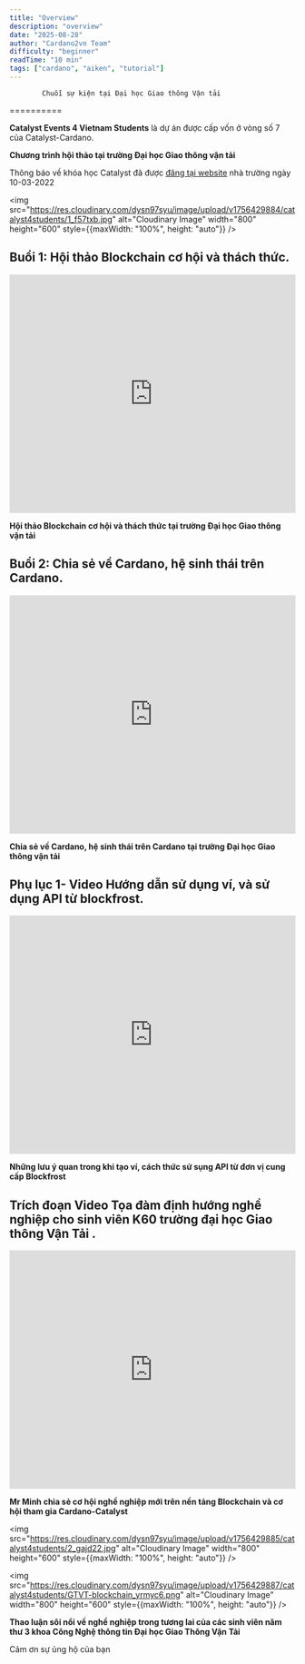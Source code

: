```yaml
---
title: "Overview"
description: "overview"
date: "2025-08-28"
author: "Cardano2vn Team"
difficulty: "beginner"
readTime: "10 min"
tags: ["cardano", "aiken", "tutorial"]
---
```


            Chuỗi sự kiện tại Đại học Giao thông Vận tải
==========

**Catalyst Events 4 Vietnam Students** là dự án được cấp vốn ở vòng số 7 của Catalyst-Cardano.

**Chương trình hội thảo tại trường Đại học Giao thông vận tải**

Thông báo về khóa học Catalyst đã được [đăng tại website](http://fit.utc.edu.vn/hoi-thao-khoa-hoc-va-khoa-dao-tao-ve-catalyst-project/a1396.html) nhà trường ngày 10-03-2022

<img src="https://res.cloudinary.com/dysn97syu/image/upload/v1756429884/catalyst4students/1_f57txb.jpg" alt="Cloudinary Image" width="800" height="600" style={{maxWidth: "100%", height: "auto"}} />

## Buổi 1: Hội thảo Blockchain cơ hội và thách thức.


  <iframe width="100%" height="420"  src="https://www.youtube.com/embed/qHsagsnVDG8" title="Bring smart contract to Vietnam - Func6 - Catalyst" frameborder="0" allow="accelerometer; autoplay; clipboard-write; encrypted-media; gyroscope; picture-in-picture" allowfullscreen></iframe>


**Hội thảo Blockchain cơ hội và thách thức tại trường Đại học Giao thông vận tải**

## Buổi 2: Chia sẻ về Cardano, hệ sinh thái trên Cardano.


  <iframe width="100%" height="420"  src="https://www.youtube.com/embed/0L-g_oiTprs" title="Bring smart contract to Vietnam - Func6 - Catalyst" frameborder="0" allow="accelerometer; autoplay; clipboard-write; encrypted-media; gyroscope; picture-in-picture" allowfullscreen></iframe>
  
  
**Chia sẻ về Cardano, hệ sinh thái trên Cardano tại trường Đại học Giao thông vận tải**

## Phụ lục 1- Video Hướng dẫn sử dụng ví, và sử dụng API từ blockfrost.


  <iframe width="100%" height="420"  src="https://www.youtube.com/embed/No8ybpPnmIg" title="Bring smart contract to Vietnam - Func6 - Catalyst" frameborder="0" allow="accelerometer; autoplay; clipboard-write; encrypted-media; gyroscope; picture-in-picture" allowfullscreen></iframe>
  
**Những lưu ý quan trong khi tạo ví, cách thức sử sụng API từ đơn vị cung cấp Blockfrost**

## Trích đoạn Video Tọa đàm định hướng nghề nghiệp cho sinh viên K60 trường đại học Giao thông Vận Tải .


  <iframe width="100%" height="420"  src="https://www.youtube.com/embed/Cc0f7nxYgBc" title="Bring smart contract to Vietnam - Func6 - Catalyst" frameborder="0" allow="accelerometer; autoplay; clipboard-write; encrypted-media; gyroscope; picture-in-picture" allowfullscreen></iframe>
  
**Mr Minh chia sẻ cơ hội nghề nghiệp mới trên nền tảng Blockchain và cơ hội tham gia Cardano-Catalyst**

<img src="https://res.cloudinary.com/dysn97syu/image/upload/v1756429885/catalyst4students/2_gajd22.jpg" alt="Cloudinary Image" width="800" height="600" style={{maxWidth: "100%", height: "auto"}} />

<img src="https://res.cloudinary.com/dysn97syu/image/upload/v1756429887/catalyst4students/GTVT-blockchain_yrmyc6.png" alt="Cloudinary Image" width="800" height="600" style={{maxWidth: "100%", height: "auto"}} />

**Thao luận sôi nổi về nghề nghiệp trong tương lai của các sinh viên năm thư 3 khoa Công Nghệ thông tin Đại học Giao Thông Vận Tải**


Cảm ơn sự ủng hộ của bạn

